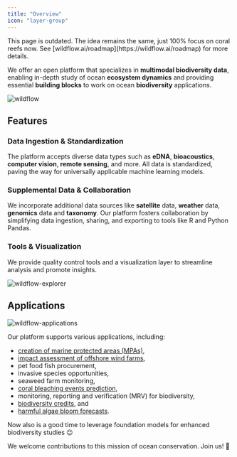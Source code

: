 ```yaml
---
title: "Overview"
icon: "layer-group"
---
```


<Warning>
  This page is outdated. The idea remains the same, just 100% focus on coral
  reefs now. See [wildflow.ai/roadmap](https://wildflow.ai/roadmap) for more
  details.
</Warning>

We offer an open platform that specializes in **multimodal biodiversity data**, enabling in-depth study of ocean **ecosystem dynamics** and providing essential **building blocks** to work on ocean **biodiversity** applications.

![wildflow](/images/wildflow.svg)

## Features

### Data Ingestion & Standardization

The platform accepts diverse data types such as **eDNA**, **bioacoustics**, **computer vision**, **remote sensing**, and more. All data is standardized, paving the way for universally applicable machine learning models.

### Supplemental Data & Collaboration

We incorporate additional data sources like **satellite** data, **weather** data, **genomics** data and **taxonomy**. Our platform fosters collaboration by simplifying data ingestion, sharing, and exporting to tools like R and Python Pandas.

### Tools & Visualization

We provide quality control tools and a visualization layer to streamline analysis and promote insights.

![wildflow-explorer](https://raw.githubusercontent.com/wildflowai/.github/main/profile/wildflow-explorer.png)

## Applications

![wildflow-applications](https://raw.githubusercontent.com/wildflowai/.github/main/profile/wildflow-applications.svg)

Our platform supports various applications, including:

- [creation of marine protected areas (MPAs)](/applications/marine-protected-areas),
- [impact assessment of offshore wind farms](/applications/wind-farms),
- pet food fish procurement,
- invasive species opportunities,
- seaweed farm monitoring,
- [coral bleaching events prediction](/applications/coral-bleaching),
- monitoring, reporting and verification (MRV) for biodiversity,
- [biodiversity credits](/applications/biodiversity-credits), and
- [harmful algae bloom forecasts](/applications/algae-blooms).

Now also is a good time to leverage foundation models for enhanced biodiversity studies 😉

We welcome contributions to this mission of ocean conservation. Join us! 🤗
